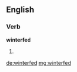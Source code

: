 ==English==

===Verb===
'''winterfed'''

# {{en-past of|winterfeed}}

[[de:winterfed]]
[[mg:winterfed]]